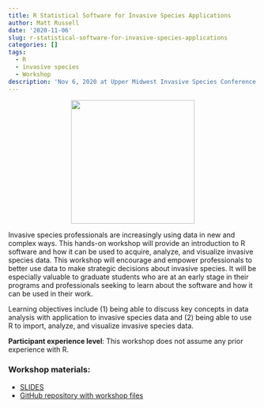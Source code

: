 ```yaml
---
title: R Statistical Software for Invasive Species Applications
author: Matt Russell
date: '2020-11-06'
slug: r-statistical-software-for-invasive-species-applications
categories: []
tags:
  - R
  - invasive species 
  - Workshop
description: 'Nov 6, 2020 at Upper Midwest Invasive Species Conference (virtual workshop)'
---
```

<center>

 ![](https://www.umisc.net/uploads/1/0/7/5/10750703/editor/savethedate-umisc-online-2020-1.jpg?1590681866){width=250px}

 </center>
 
  
Invasive species professionals are increasingly using data in new and complex ways. This hands-on workshop will provide an introduction to R software and how it can be used to acquire, analyze, and visualize invasive species data. This workshop will encourage and empower professionals to better use data to make strategic decisions about invasive species. It will be especially valuable to graduate students who are at an early stage in their programs and professionals seeking to learn about the software and how it can be used in their work.

Learning objectives include (1) being able to discuss key concepts in data analysis with application to invasive species data and (2) being able to use R to import, analyze, and visualize invasive species data.

**Participant experience level**: This workshop does not assume any prior experience with R.

### Workshop materials: 

* [SLIDES](https://docs.google.com/presentation/d/17fnk09LsOTCMUe08egZCQQsfG54eTBXHQe_djZHtGxA/edit?usp=sharing)
* [GitHub repository with workshop files](https://github.com/mbrussell/RInvSpecies) 
